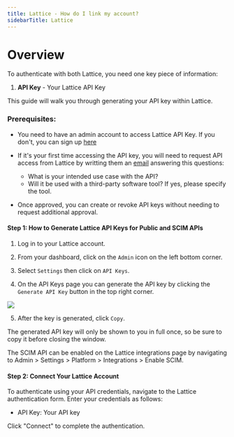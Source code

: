 ```yaml
---
title: Lattice - How do I link my account?
sidebarTitle: Lattice
---
```



# Overview

To authenticate with both Lattice, you need one key piece of information:
1. **API Key** - Your Lattice API Key


This guide will walk you through generating your API key within Lattice.


### Prerequisites:

- You need to have an admin account to access Lattice API Key. If you don't, you can sign up [here](https://lattice.zendesk.com/auth/v2/login/registration?auth_origin=360005592414%2Ctrue%2Ctrue&brand_id=360005592414&return_to=https%3A%2F%2Fhelp.lattice.com%2Fhc%2Fen-us%2Farticles%2F360059449534-Lattice-s-Public-API&theme=hc)

- If it's your first time accessing the API key, you will need to request API access from Lattice by writting them an [email](mailto:request-api-access@lattice.com) answering this questions:
    - What is your intended use case with the API?
    - Will it be used with a third-party software tool? If yes, please specify the tool.

- Once approved, you can create or revoke API keys without needing to request additional approval.


#### Step 1: How to Generate Lattice API Keys for Public and SCIM APIs

1. Log in to your Lattice account.

2. From your dashboard, click on the `Admin` icon on the left bottom corner.

3. Select `Settings` then click on `API Keys`.

4. On the API Keys page you can generate the API key by clicking the `Generate API Key` button in the top right corner.

<img src="/integrations/all/lattice/lattice.png" />

5. After the key is generated, click `Copy`.


<Note>The generated API key will only be shown to you in full once, so be sure to copy it before closing the window.</Note>

<Tip>The SCIM API can be enabled on the Lattice integrations page by navigating to Admin > Settings > Platform > Integrations > Enable SCIM.</Tip>

#### Step 2: Connect Your Lattice Account

To authenticate using your API credentials, navigate to the Lattice authentication form.
Enter your credentials as follows:
- API Key: Your API key

Click "Connect" to complete the authentication.
